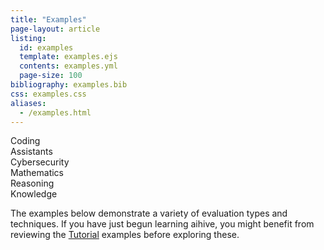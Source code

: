 ```yaml
---
title: "Examples"
page-layout: article
listing:
  id: examples
  template: examples.ejs
  contents: examples.yml
  page-size: 100
bibliography: examples.bib
css: examples.css
aliases: 
  - /examples.html
---
```


<nav id="TOC" role="doc-toc">
<ul>
<li><a href="#coding" id="toc-coding">Coding</a></li>
<li><a href="#assistants" id="toc-coding">Assistants</a></li>
<li><a href="#cybersecurity" id="toc-coding">Cybersecurity</a></li>
<li><a href="#mathematics" id="toc-mathematics">Mathematics</a></li>
<li><a href="#reasoning" id="toc-reasoning">Reasoning</a></li>
<li><a href="#knowledge" id="toc-knowledge">Knowledge</a></li>
</ul>
</nav>


The examples below demonstrate a variety of evaluation types and techniques. If you have just begun learning aihive, you might benefit from reviewing the [Tutorial](../tutorial.qmd) examples before exploring these.

::: {#examples}
:::

::: {#refs}
:::

